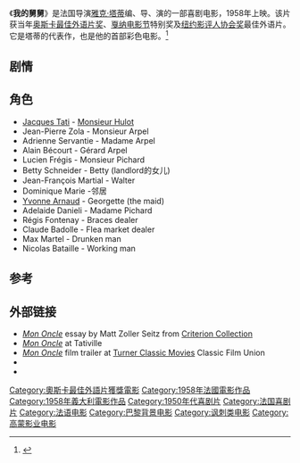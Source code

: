 {{expand|time=2012-10-16T15:42:41+00:00}}
{{Infobox_Film 
| name           = Mon Oncle 
| image          = Mononcle_poster.jpg
| image_size     =
| caption        = 
| alt            = 
| director       = [[雅克·塔蒂|雅克·塔蒂]] 
| producer       = 雅克·塔蒂
| writer         = Jacques Lagrange<br>[[Jean_L'Hôte|Jean L'Hôte]]<br>雅克·塔蒂
| starring       = Jacques Tati<br>Jean-Pierre Zola<br>Adrienne Servantie<br>Alain Bécourt
| music          = Franck Barcellini<br>[[Alain_Romans|Alain Romans]]
| cinematography = Jean Bourgoin
| editing        = Suzanne Baron
| distributor    = [[Gaumont_Film_Company|Gaumont]] (法国)<br> [[Continental_Distributing|Continental Distributing]] (美国)
| released       = 1958年5月10日
| runtime        = 120分
| country        = {{FRA}}<br />{{ITA}}
| language       = [[法语|法语]]
| budget         = [[French_franc|FRF]] 250,000 (est.) 
| gross          =
}}《'''我的舅舅'''》是法国导演[[雅克·塔蒂|雅克·塔蒂]]编、导、演的一部喜剧电影，1958年上映。该片获当年[[奥斯卡最佳外语片奖|奥斯卡最佳外语片奖]]、[[戛纳电影节|戛纳电影节]]特别奖及[[纽约影评人协会奖|纽约影评人协会奖]]最佳外语片。它是塔蒂的代表作，也是他的首部彩色电影。<ref name="festival-cannes.com">{{cite web |url=http://www.festival-cannes.com/en/archives/ficheFilm/id/3482/year/1958.html |title=Festival de Cannes: Mon Oncle |accessdate=2009-02-10 |work=festival-cannes.com |archive-date=2012-01-18 |archive-url=https://web.archive.org/web/20120118160413/http://www.festival-cannes.com/en/archives/ficheFilm/id/3482/year/1958.html |dead-url=no }}</ref>

==剧情==

==角色== 
* [[Jacques_Tati|Jacques Tati]] - [[Monsieur_Hulot|Monsieur Hulot]]
* Jean-Pierre Zola - Monsieur Arpel
* Adrienne Servantie - Madame Arpel
* Alain Bécourt - Gérard Arpel
* Lucien Frégis - Monsieur Pichard
* Betty Schneider - Betty (landlord的女儿)
* Jean-François Martial - Walter
* Dominique Marie -邻居
* [[Yvonne_Arnaud|Yvonne Arnaud]] - Georgette (the maid)
* Adelaide Danieli - Madame Pichard
* Régis Fontenay - Braces dealer
* Claude Badolle - Flea market dealer
* Max Martel - Drunken man
* Nicolas Bataille - Working man

==参考==
<references/>

==外部链接==
* [http://www.criterion.com/current/posts/114 ''Mon Oncle''] {{Wayback|url=http://www.criterion.com/current/posts/114 |date=20210308083600 }} essay by Matt Zoller Seitz from [[Criterion_Collection|Criterion Collection]]
* [http://www.tativille.com/uk/index.php?page=starter&anim=mo_mononcle&width=800&height=600&titre=mon%20oncle ''Mon Oncle''] {{Wayback|url=http://www.tativille.com/uk/index.php?page=starter&anim=mo_mononcle&width=800&height=600&titre=mon%20oncle |date=20131023214106 }} at Tativille
* [https://web.archive.org/web/20120119111054/http://fan.tcm.com/_TATI39S-MON-ONCLE-2005-TRAILER/VIDEO/1458381/66470.html ''Mon Oncle''] film trailer at [[Turner_Classic_Movies|Turner Classic Movies]] Classic Film Union
* {{imdb title|0050706}}
* {{douban|1400829}}

{{賈克·大地}}
{{坎城影展評審團獎}}
{{奥斯卡最佳外语片奖 (1947–1960)}}
{{DEFAULTSORT:Mon Oncle}}
[[Category:奧斯卡最佳外語片獲獎電影|Category:奧斯卡最佳外語片獲獎電影]]
[[Category:1958年法國電影作品|Category:1958年法國電影作品]]
[[Category:1958年義大利電影作品|Category:1958年義大利電影作品]]
[[Category:1950年代喜剧片|Category:1950年代喜剧片]]
[[Category:法国喜剧片|Category:法国喜剧片]]
[[Category:法语电影|Category:法语电影]]
[[Category:巴黎背景电影|Category:巴黎背景电影]]
[[Category:讽刺类电影|Category:讽刺类电影]]
[[Category:高蒙影业电影|Category:高蒙影业电影]]